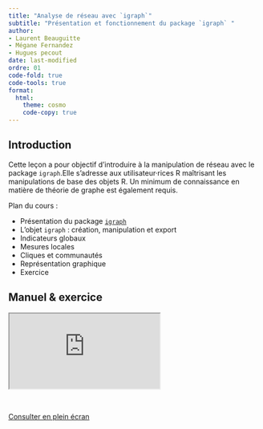 ```yaml
---
title: "Analyse de réseau avec `igraph`"
subtitle: "Présentation et fonctionnement du package `igraph` "
author: 
- Laurent Beauguitte
- Mégane Fernandez
- Hugues pecout
date: last-modified
ordre: 01
code-fold: true
code-tools: true
format:
  html:
    theme: cosmo
    code-copy: true
---
```



## Introduction

Cette leçon a pour objectif d’introduire à la manipulation de réseau avec le package `igraph`.Elle s’adresse aux utilisateur·rices R maîtrisant les manipulations de base des objets R. Un minimum de connaissance en matière de théorie de graphe est également requis. 

Plan du cours :

- Présentation du package [`igraph`](https://r.igraph.org/)
- L’objet `igraph` : création, manipulation et export  
- Indicateurs globaux  
- Mesures locales  
- Cliques et communautés  
- Représentation graphique  
- Exercice  



## <i class="bi bi-book"></i> Manuel & exercice {.title}

<iframe class="slide" src="https://elementr.gitpages.huma-num.fr/session_reseau/intro_reseau_igraph/">

</iframe>

\

::: center
<a href="https://elementr.gitpages.huma-num.fr/session_reseau/intro_reseau_igraph/" class="btn btn-info" role="button" aria-disabled="true"><i class="bi bi-eye"></i> Consulter en plein écran</a>
:::

\

